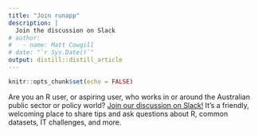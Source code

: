 ```yaml
---
title: "Join runapp"
description: |
  Join the discussion on Slack
# author:
#   - name: Matt Cowgill 
# date: "`r Sys.Date()`"
output: distill::distill_article
---
```


```r
knitr::opts_chunk$set(echo = FALSE)
```

Are you an R user, or aspiring user, who works in or around the Australian public sector or policy world? [Join our discussion on Slack!](https://join.slack.com/t/runapp-group/shared_invite/zt-1lg2xfxdc-681mlgbXS10ZXSiKSjee5g) It's a friendly, welcoming place to share tips and ask questions about R, common datasets, IT challenges, and more.

